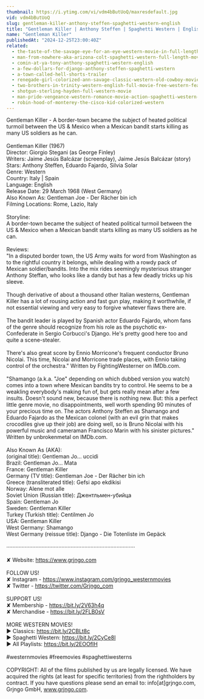 ```yaml
---
thumbnail: https://i.ytimg.com/vi/vdm4bButUoQ/maxresdefault.jpg
vid: vdm4bButUoQ
slug: gentleman-killer-anthony-steffen-spaghetti-western-english
title: "Gentleman Killer | Anthony Steffen | Spaghetti Western | English"
name: "Gentleman Killer"
publishedAt: "2024-12-25T23:00:40Z"
related:
  - the-taste-of-the-savage-eye-for-an-eye-western-movie-in-full-length-english-free-feature-film
  - man-from-nowhere-aka-arizona-colt-spaghetti-western-full-length-movie-english-hd-free-films
  - comin-at-ya-tony-anthony-spaghetti-western-english
  - a-few-dollars-for-django-anthony-steffen-spaghetti-western
  - a-town-called-hell-shorts-trailer
  - renegade-girl-colorized-ann-savage-classic-western-old-cowboy-movie
  - two-brothers-in-trinity-western-english-full-movie-free-western-feature-film-spaghetti-western
  - shotgun-sterling-hayden-full-western-movie
  - man-pride-vengeance-western-romance-movie-action-spaghetti-western-wild-west
  - robin-hood-of-monterey-the-cisco-kid-colorized-western
---
```


Gentleman Killer - A border-town became the subject of heated political turmoil between the US & Mexico when a Mexican bandit starts killing as many US soldiers as he can. <br />
<br />
Gentleman Killer (1967)<br />
Director: Giorgio Stegani (as George Finley)<br />
Writers: Jaime Jesús Balcázar (screenplay), Jaime Jesús Balcázar (story) <br />
Stars: Anthony Steffen, Eduardo Fajardo, Silvia Solar <br />
Genre: Western <br />
Country: Italy | Spain<br />
Language: English<br />
Release Date: 29 March 1968 (West Germany) <br />
Also Known As: Gentleman Joe - Der Rächer bin ich<br />
Filming Locations: Rome, Lazio, Italy <br />
<br />
Storyline:<br />
A border-town became the subject of heated political turmoil between the US & Mexico when a Mexican bandit starts killing as many US soldiers as he can.<br />
<br />
Reviews:<br />
"In a disputed border town, the US Army waits for word from Washington as to the rightful country it belongs, while dealing with a rowdy pack of Mexican soldier/bandits. Into the mix rides seemingly mysterious stranger Anthony Steffan, who looks like a dandy but has a few deadly tricks up his sleeve.<br />
<br />
Though derivative of about a thousand other Italian westerns, Gentleman Killer has a lot of rousing action and fast gun play, making it worthwhile, if not essential viewing and very easy to forgive whatever flaws there are.<br />
<br />
The bandit leader is played by Spanish actor Eduardo Fajardo, whom fans of the genre should recognize from his role as the psychotic ex-Confederate in Sergio Corbucci's Django. He's pretty good here too and quite a scene-stealer.<br />
<br />
There's also great score by Ennio Morricone's frequent conductor Bruno Nicolai. This time, Nicolai and Morricone trade places, with Ennio taking control of the orchestra." Written by FightingWesterner on IMDb.com. <br />
<br />
"Shamango (a.k.a. "Joe" depending on which dubbed version you watch) comes into a town where Mexican bandits try to control. He seems to be a weakling everybody's making fun of, but gets really mean after a few insults. Doesn't sound new, because there is nothing new. But: this a perfect little genre movie, no disappointments, well worth spending 90 minutes of your precious time on. The actors Anthony Steffen as Shamango and Eduardo Fajardo as the Mexican colonel (with an evil grin that makes crocodiles give up their job) are doing well, so is Bruno Nicolai with his powerful music and cameraman Francisco Marin with his sinister pictures." Written by unbrokenmetal on IMDb.com.<br />
<br />
Also Known As (AKA):<br />
(original title): Gentleman Jo... uccidi<br />
Brazil: Gentleman Jo... Mata<br />
France: Gentleman Killer<br />
Germany (TV title): Gentleman Joe - Der Rächer bin ich<br />
Greece (transliterated title): Gefsi apo ekdikisi<br />
Norway: Alene mot alle<br />
Soviet Union (Russian title): Джентльмен-убийца<br />
Spain: Gentleman Jo<br />
Sweden: Gentleman Killer<br />
Turkey (Turkish title): Centilmen Jo<br />
USA: Gentleman Killer<br />
West Germany: Shamango<br />
West Germany (reissue title): Django - Die Totenliste im Gepäck<br />
<br />
····················································································<br />
<br />
✘ Website: https://www.grjngo.com<br />
<br />
FOLLOW US!<br />
✘ Instagram - https://www.instagram.com/grjngo_westernmovies<br />
✘ Twitter - https://twitter.com/Grjngo_com<br />
<br />
SUPPORT US!<br />
✘ Membership - https://bit.ly/2V63h4q<br />
✘ Merchandise - https://bit.ly/2FLB0sV<br />
<br />
MORE WESTERN MOVIES! <br />
► Classics: https://bit.ly/2CBLt8c <br />
► Spaghetti Western: https://bit.ly/2CyCe8I <br />
► All Playlists: https://bit.ly/2EOOfIH <br />
<br />
#westernmovies #freemovies #spaghettiwesterns<br />
<br />
COPYRIGHT: All of the films published by us are legally licensed. We have acquired the rights (at least for specific territories) from the rightholders by contract. If you have questions please send an email to: info[at]grjngo.com, Grjngo GmbH, www.grjngo.com.